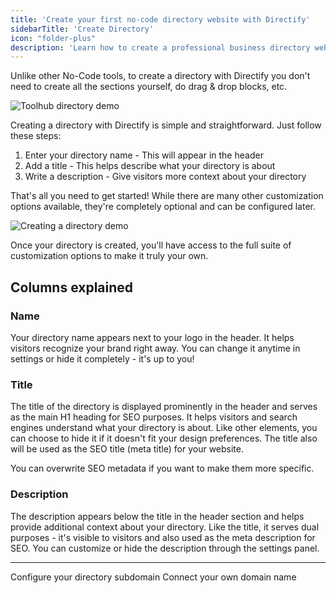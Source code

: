 ```yaml
---
title: 'Create your first no-code directory website with Directify'
sidebarTitle: 'Create Directory'
icon: "folder-plus"
description: 'Learn how to create a professional business directory website in minutes with Directify - the no-code directory builder for listings, categories, and custom domains'
---
```


Unlike other No-Code tools, to create a directory with 
Directify you don't need to create all the sections yourself, 
do drag & drop blocks, etc.

<Frame>
  <img src="/images/toolhub.png" alt="Toolhub directory demo" />
</Frame>

Creating a directory with Directify is simple and straightforward. Just follow these steps:

1. Enter your directory name - This will appear in the header
2. Add a title - This helps describe what your directory is about
3. Write a description - Give visitors more context about your directory

That's all you need to get started! While there are many other customization options available, they're completely optional and can be configured later.

<Frame>
  <img src="/images/quickstart-demo.gif" alt="Creating a directory demo" />
</Frame>

Once your directory is created, you'll have access to the full suite of customization options to make it truly your own.

## Columns explained

### Name

Your directory name appears next to your logo in the header. It helps visitors recognize your brand right away. You can change it anytime in settings or hide it completely - it's up to you!

### Title

The title of the directory is displayed prominently in the header and serves as the main H1 heading for SEO purposes. It helps visitors and search engines understand what your directory is about. Like other elements, you can choose to hide it if it doesn't fit your design preferences.
The title also will be used as the SEO title (meta title) for your website. 

You can overwrite SEO metadata if you want to make them more specific.

### Description

The description appears below the title in the header section and helps provide additional context about your directory. Like the title, it serves dual purposes - it's visible to visitors and also used as the meta description for SEO. You can customize or hide the description through the settings panel.

---

<CardGroup cols={2}>
  <Card
    title="Subdomain"
    icon="globe"
    href="/directories/subdomain"
  >
    Configure your directory subdomain
  </Card>
  <Card
    title="Custom Domain"
    icon="link"
    href="/directories/custom-domain"
  >
    Connect your own domain name
  </Card>
</CardGroup>